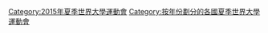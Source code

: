 [[Category:2015年夏季世界大學運動會|Category:2015年夏季世界大學運動會]]
[[Category:按年份劃分的各國夏季世界大學運動會|Category:按年份劃分的各國夏季世界大學運動會]]